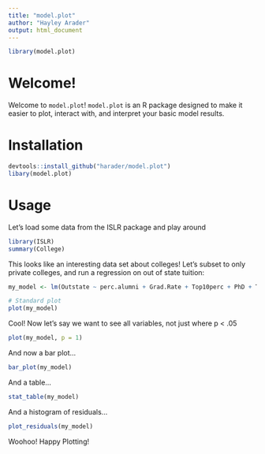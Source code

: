 ```yaml
---
title: "model.plot"
author: "Hayley Arader"
output: html_document
---
```


```r
library(model.plot)
```

# Welcome!
Welcome to `model.plot`! `model.plot` is an R package designed to make it easier to plot, interact with, and interpret your basic model results. 

# Installation
```r
devtools::install_github("harader/model.plot")
libary(model.plot)
```

# Usage
Let's load some data from the ISLR package and play around

```r
library(ISLR)
summary(College)
```

This looks like an interesting data set about colleges! Let's subset to only private colleges, and run a regression on out of state tuition:

```r
my_model <- lm(Outstate ~ perc.alumni + Grad.Rate + Top10perc + PhD + Terminal, data = College[College$Private == "Yes", ])

# Standard plot
plot(my_model)
```

Cool! Now let's say we want to see all variables, not just where p < .05
```r
plot(my_model, p = 1)
```

And now a bar plot...
```r
bar_plot(my_model)
```

And a table...
```r
stat_table(my_model)
```

And a histogram of residuals...
```r
plot_residuals(my_model)
```
Woohoo! Happy Plotting!
